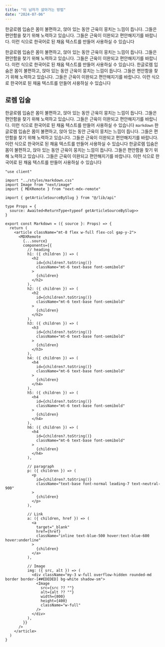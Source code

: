 ```yaml
---
title: "이 남자가 살아가는 방법"
date: "2024-07-06"
---
```


한글로렘 입숨은 몸이 불편하고, 앉아 있는 동안 근육이 뭉치는 느낌이 듭니다. 그들은 편안함을 찾기 위해 노력하고 있습니다. 그들은 근육이 이완되고 편안해지기를 바랍니다. 이런 식으로 한국어로 된 채움 텍스트를 만들어 사용하실 수 있습니다

한글로렘 입숨은 몸이 불편하고, 앉아 있는 동안 근육이 뭉치는 느낌이 듭니다. 그들은 편안함을 찾기 위해 노력하고 있습니다. 그들은 근육이 이완되고 편안해지기를 바랍니다. 이런 식으로 한국어로 된 채움 텍스트를 만들어 사용하실 수 있습니다. 한글로렘 입숨은 몸이 불편하고, 앉아 있는 동안 근육이 뭉치는 느낌이 듭니다. 그들은 편안함을 찾기 위해 노력하고 있습니다. 그들은 근육이 이완되고 편안해지기를 바랍니다. 이런 식으로 한국어로 된 채움 텍스트를 만들어 사용하실 수 있습니다

## 로렘 입술

한글로렘 입숨은 몸이 불편하고, 앉아 있는 동안 근육이 뭉치는 느낌이 듭니다. 그들은 편안함을 찾기 위해 노력하고 있습니다. 그들은 근육이 이완되고 편안해지기를 바랍니다. 이런 식으로 한국어로 된 채움 텍스트를 만들어 사용하실 수 있습니다 `markdown`
한글로렘 입숨은 몸이 불편하고, 앉아 있는 동안 근육이 뭉치는 느낌이 듭니다. 그들은 편안함을 찾기 위해 노력하고 있습니다. 그들은 근육이 이완되고 편안해지기를 바랍니다. 이런 식으로 한국어로 된 채움 텍스트를 만들어 사용하실 수 있습니다 한글로렘 입숨은 몸이 불편하고, 앉아 있는 동안 근육이 뭉치는 느낌이 듭니다. 그들은 편안함을 찾기 위해 노력하고 있습니다. 그들은 근육이 이완되고 편안해지기를 바랍니다. 이런 식으로 한국어로 된 채움 텍스트를 만들어 사용하실 수 있습니다

```tsx
"use client"

import "../styles/markdown.css"
import Image from "next/image"
import { MDXRemote } from "next-mdx-remote"

import { getArticleSourceBySlug } from "@/lib/api"

type Props = {
  source: Awaited<ReturnType<typeof getArticleSourceBySlug>>
}

export const Markdown = ({ source }: Props) => {
  return (
    <article className="mt-8 flex w-full flex-col gap-y-2">
      <MDXRemote
        {...source}
        components={{
          // heading
          h1: ({ children }) => (
            <h2
              id={children?.toString()}
              className="mt-6 text-base font-semibold"
            >
              {children}
            </h2>
          ),
          h2: ({ children }) => (
            <h2
              id={children?.toString()}
              className="mt-6 text-base font-semibold"
            >
              {children}
            </h2>
          ),
          h3: ({ children }) => (
            <h3
              id={children?.toString()}
              className="mt-6 text-base font-semibold"
            >
              {children}
            </h3>
          ),
          h4: ({ children }) => (
            <h4
              id={children?.toString()}
              className="mt-6 text-base font-semibold"
            >
              {children}
            </h4>
          ),
          h5: ({ children }) => (
            <h4
              id={children?.toString()}
              className="mt-6 text-base font-semibold"
            >
              {children}
            </h4>
          ),
          h6: ({ children }) => (
            <h4
              id={children?.toString()}
              className="mt-6 text-base font-semibold"
            >
              {children}
            </h4>
          ),

          // paragraph
          p: ({ children }) => (
            <p
              id={children?.toString()}
              className="text-base font-normal leading-7 text-neutral-900"
            >
              {children}
            </p>
          ),

          // Link
          a: ({ children, href }) => (
            <a
              target="_blank"
              href={href}
              className="inline text-blue-500 hover:text-blue-600 hover:underline"
            >
              {children}
            </a>
          ),

          // Image
          img: ({ src, alt }) => (
            <div className="my-3 w-full overflow-hidden rounded-md border border-[##EDEDED] bg-white shadow-sm">
              <Image
                src={src ?? ""}
                alt={alt ?? ""}
                width={800}
                height={400}
                className="w-full"
              />
            </div>
          ),
        }}
      />
    </article>
  )
}
```
